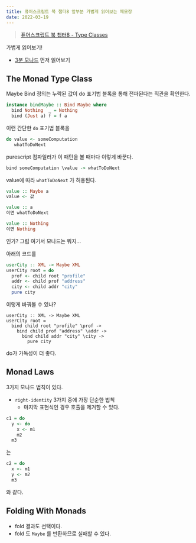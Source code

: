```yaml
---
title: 퓨어스크립트 북 챕터8 앞부분 가볍게 읽어보는 메모장
date: 2022-03-19
---
```


> [퓨어스크립트 북 챕터8 - Type Classes](https://book.purescript.org/chapter8.html)

가볍게 읽어보기!

- [3분 모나드](https://overcurried.com/3%EB%B6%84%20%EB%AA%A8%EB%82%98%EB%93%9C/) 먼저 읽어보기

## The Monad Type Class

Maybe Bind 정의는 누락된 값이 do 표기법 블록을 통해 전파된다는 직관을 확인한다.

```purescript
instance bindMaybe :: Bind Maybe where
  bind Nothing  _ = Nothing
  bind (Just a) f = f a
```

이런 간단한 `do` 표기법 블록을

```purescript
do value <- someComputation
   whatToDoNext
```

purescript 컴파일러가 이 패턴을 볼 때마다 이렇게 바꾼다.

```purescript
bind someComputation \value -> whatToDoNext
```

value에 따라 `whatToDoNext` 가 허용된다.

```purescript
value :: Maybe a
value <- 값

value :: a
이면 whatToDoNext

value :: Nothing
이면 Nothing
```

인가? 그럼 여기서 모나드는 뭐지...

아래의 코드를

```purescript
userCity :: XML -> Maybe XML
userCity root = do
  prof <- child root "profile"
  addr <- child prof "address"
  city <- child addr "city"
  pure city
```

이렇게 바꿔볼 수 있나?

```
userCity :: XML -> Maybe XML
userCity root =
  bind child root "profile" \prof ->
    bind child prof "address" \addr ->
      bind child addr "city" \city ->
        pure city
```

do가 가독성이 더 좋다.


## Monad Laws

3가지 모나드 법칙이 있다.

- `right-identity` 3가지 중에 가장 단순한 법칙
    - 마지막 표현식인 경우 호출을 제거할 수 있다.

```purescript
c1 = do
  y <- do
    x <- m1
    m2
  m3
```

는 

```purescript
c2 = do
  x <- m1
  y <- m2
  m3
```

와 같다.


## Folding With Monads

- fold 결과도 선택이다.
- fold 도 `Maybe` 를 반환하므로 실패할 수 있다.


